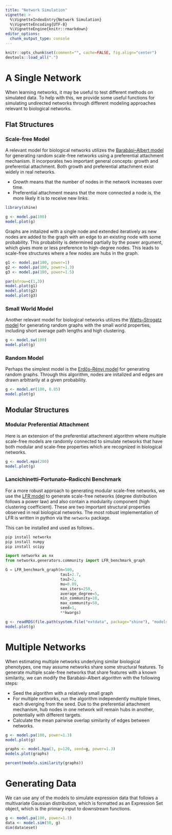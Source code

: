 ```yaml
---
title: "Network Simulation"
vignette: >
  %\VignetteIndexEntry{Network Simulation}
  %\VignetteEncoding{UTF-8}
  %\VignetteEngine{knitr::rmarkdown}
editor_options: 
  chunk_output_type: console
---
```


```r
knitr::opts_chunk$set(comment="", cache=FALSE, fig.align="center")
devtools::load_all(".")
```

# A Single Network

When learning networks, it may be useful to test different methods on simulated data. To help with this, we provide some useful functions for simulating undirected networks through different modeling approaches relevant to biological networks.

## Flat Structures

### Scale-free Model

A relevant model for biological networks utilizes the [Barabási–Albert model](https://en.wikipedia.org/wiki/Barab%C3%A1si%E2%80%93Albert_model) for generating random scale-free networks using a preferential attachment mechanism. It incorporates two important general concepts: growth and preferential attachment. Both growth and preferential attachment exist widely in real networks. 

- Growth means that the number of nodes in the network increases over time.  
- Preferential attachment means that the more connected a node is, the more likely it is to receive new links.  

```r
library(shine)
```

```r
g <- model.pa(100)
model.plot(g)
```

Graphs are initalized with a single node and extended iteratively as new nodes are added to the graph with an edge to an existing node with some probability. This probability is determined partially by the power argument, which gives more or less preference to high-degree nodes. This leads to scale-free structures where a few nodes are hubs in the graph.

```r
g1 <- model.pa(100, power=1)
g2 <- model.pa(100, power=1.3)
g3 <- model.pa(100, power=1.5)

par(mfrow=c(1,3))
model.plot(g1)
model.plot(g2)
model.plot(g3)
```

### Small World Model

Another relevant model for biological networks utilizes the [Watts–Strogatz model](https://en.wikipedia.org/wiki/Watts%E2%80%93Strogatz_model) for generating random graphs with the small world properties, including short average path lengths and high clustering.

```r
g <- model.sw(100)
model.plot(g)
```

### Random Model

Perhaps the simplest model is the [Erdős–Rényi model](https://en.wikipedia.org/wiki/Erd%C5%91s%E2%80%93R%C3%A9nyi_model) for generating random graphs. Through this algorithm, nodes are initalized and edges are drawn arbitrarily at a given probability.

```r
g <- model.er(100, 0.05)
model.plot(g)
```

## Modular Structures

### Modular Preferential Attachment

Here is an extension of the preferential attachment algorithm where multiple scale-free models are randomly connected to simulate networks that have both modular and scale-free properties which are recognized in biological networks.


```r
g <- model.mpa(200)
model.plot(g)
```

### Lancichinetti–Fortunato–Radicchi Benchmark

For a more robust approach to generating modular scale-free networks, we use the [LFR model](https://networkx.org/documentation/stable/reference/generated/networkx.generators.community.LFR_benchmark_graph.html#networkx.generators.community.LFR_benchmark_graph) to generate scale-free networks (degree distribution follows a power law) and also contain a modularity component (high clustering coefficient). These are two important structural properties observed in real biological networks. The most robust implementation of LFR is written in python via the `networkx` package.

This can be installed and used as follows..

```bash
pip install networkx
pip install numpy
pip install scipy
```

```python
import networkx as nx
from networkx.generators.community import LFR_benchmark_graph

G = LFR_benchmark_graph(n=500,
                        tau1=2.7,
                        tau2=2,
                        mu=0.09,
                        max_iters=250,
                        average_degree=5,
                        min_community=10,
                        max_community=50,
                        seed=1,
                        **kwargs)
```

```r
g <- readRDS(file.path(system.file("extdata", package="shine"), "models.rds"))
model.plot(g)
```

# Multiple Networks

When estimating multiple networks underlying similar biological phenotypes, one may assume networks share some structural features. To generate multiple scale-free networks that share features with a known similarity, we can modify the Barabási–Albert algorithm with the following steps:
    
- Seed the algorithm with a relatively small graph  
- For multiple networks, run the algorithm independently multiple times, each diverging from the seed. Due to the preferential attachment mechanism, hub nodes in one network will remain hubs in another, potentially with different targets.  
- Calculate the mean pairwise overlap similarity of edges between networks.  

```r
g <- model.pa(100, power=1.3)
model.plot(g)
```

```r
graphs <- model.hpa(3, p=120, seed=g, power=1.3)
models.plot(graphs)
```

```r
percent(models.similarity(graphs))
```

# Generating Data

We can use any of the models to simulate expression data that follows a multivariate Gaussian distribution, which is formatted as an Expression Set object, which is the primary input to downstream functions.

```r
g <- model.pa(100, power=1.3)
data <- model.sim(50, g)
dim(data$eset)
```